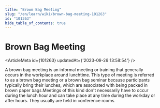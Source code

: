 ```yaml
---
title: "Brown Bag Meeting"
slug: "/en/learn/wiki/brown-bag-meeting-101263"
id: "101263"
hide_table_of_contents: true
---
```



# Brown Bag Meeting

<ArticleMeta id={101263} updatedAt={'2023-09-26 13:58:54'} />
<div className='border-solid border-b border-t-0 my-4 border-[var(--ifm-color-gray-300)]' />

A brown bag meeting is an informal meeting or training that generally occurs in the workplace around lunchtime. This type of meeting is referred to as a brown bag meeting or a brown bag seminar because participants typically bring their lunches, which are associated with being packed in brown paper bags.Meetings of this kind don't necessarily have to occur during the lunch hour and can take place at any time during the workday or after hours. They usually are held in conference rooms.
